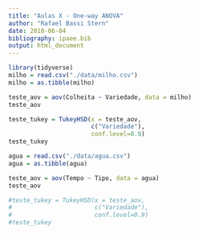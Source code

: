 ```yaml
---
title: "Aulas X - One-way ANOVA"
author: "Rafael Bassi Stern"
date: 2018-06-04
bibliography: ipaee.bib
output: html_document
---
```


```r
library(tidyverse)
milho = read.csv("./data/milho.csv")
milho = as.tibble(milho)

teste_aov = aov(Colheita ~ Variedade, data = milho)
teste_aov

teste_tukey = TukeyHSD(x = teste_aov,
                       c("Variedade"),
                       conf.level=0.9)
teste_tukey
```

```r
agua = read.csv("./data/agua.csv")
agua = as.tibble(agua)

teste_aov = aov(Tempo ~ Tipo, data = agua)
teste_aov

#teste_tukey = TukeyHSD(x = teste_aov,
#                       c("Variedade"),
#                       conf.level=0.9)
#teste_tukey
```
